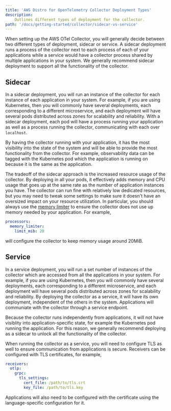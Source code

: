 ```yaml
---
title: 'AWS Distro for OpenTelemetry Collector Deployment Types'
description:
    Outlines different types of deployment for the collector.
path: '/docs/getting-started/collector/sidecar-vs-service'
---
```


When setting up the AWS OTel Collector, you will generally decide between two different types of deployment, sidecar or
service. A sidecar deployment runs a process of the collector next to each process of each of your applications while a
service would have a collector process shared by multiple applications in your system. We generally recommend sidecar
deployment to support all the functionality of the collector.

## Sidecar

In a sidecar deployment, you will run an instance of the collector for each instance of each application in your system.
For example, if you are using Kubernetes, then you will commonly have several deployments, each corresponding to a
different microservice, and each deployment will have several pods distributed across zones for scalability and
reliability. With a sidecar deployment, each pod will have a process running your application as well as a process
running the collector, communicating with each over `localhost`.

By having the collector running with your application, it has the most visibility into the state of the system and will
be able to provide the most functionality from the collector. For example, observability data can be tagged with the
Kubernetes pod which the application is running on because it is the same as the application.

The tradeoff of the sidecar approach is the increased resource usage of the collector. By deploying in all your pods, it
effectively adds memory and CPU usage that goes up at the same rate as the number of application instances you have. The
collector can run fine with relatively low dedicated resources, but you may need to tweak some settings to make sure it
doesn't have an oversized impact on your resource utilization. In particular, you should always use the
[memory limiter](https://github.com/open-telemetry/opentelemetry-collector/tree/master/processor/memorylimiter) to
ensure the collector does not use up memory needed by your application. For example,

```yaml
processors:
  memory_limiter:
    limit_mib: 20
```

will configure the collector to keep memory usage around 20MiB.

## Service

In a service deployment, you will run a set number of instances of the collector which are accessed from all the
applications in your system. For example, if you are using Kubernetes, then you will commonly have several deployments,
each corresponding to a different microservice, and each deployment will have several pods distributed across zones for
scalability and reliability. By deploying the collector as a service, it will have its own deployment, independent of
the others in the system. Applications will communiate with the collector through a service endpoint.

Because the collector runs independently from applications, it will not have visiblity into application-specific state,
for example the Kubernetes pod running the application. For this reason, we generally recommend deploying as a sidecar
to unlock all the functionality of the collector.

When running the collector as a service, you will need to configure TLS as well to ensure communication from
applications is secure. Receivers can be configured with TLS certificates, for example,

```yaml
receivers:
  otlp:
    grpc:
      tls_settings:
        cert_file: /path/to/tls.crt
        key_file: /path/to/tls.key
```

Applications will also need to be configured with the certificate using the language-specific configuration for it.
